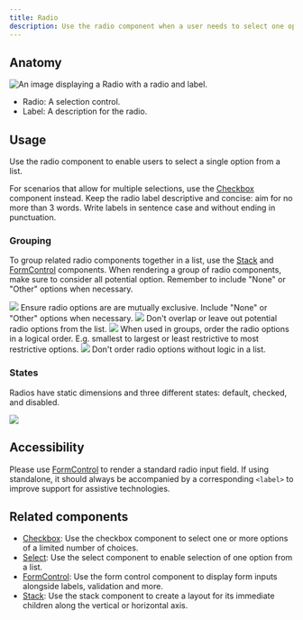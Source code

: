 ```yaml
---
title: Radio
description: Use the radio component when a user needs to select one option from a list.
---
```




## Anatomy

![An image displaying a Radio with a radio and label.](https://github.com/primer/brand/assets/131988618/d25dafb9-87f8-4b6a-a205-57a851d47b5e)

- Radio: A selection control.
- Label: A description for the radio. 

## Usage

Use the radio component to enable users to select a single option from a list.

For scenarios that allow for multiple selections, use the [Checkbox](/components/Checkbox) component instead. Keep the radio label descriptive and concise: aim for no more than 3 words. Write labels in sentence case and without ending in punctuation.

### Grouping
To group related radio components together in a list, use the [Stack](/components/Stack) and [FormControl](/components/FormControl) components. When rendering a group of radio components, make sure to consider all potential option. Remember to include "None" or "Other" options when necessary. 

<DoDontContainer>
  <Do>
    <img src="https://github.com/primer/brand/assets/131988618/151c50cb-c3ac-4790-901d-a5be38fad46e" />
    <Caption>
        Ensure radio options are are mutually exclusive. Include "None" or "Other" options when necessary. 
    </Caption>
  </Do>
  <Dont>
    <img src="https://github.com/primer/brand/assets/131988618/5d25cfee-bf8e-4b93-93da-5dd40f38f3be" />
    <Caption>
        Don't overlap or leave out potential radio options from the list.
    </Caption>
  </Dont>
</DoDontContainer>

<DoDontContainer>
  <Do>
    <img src="https://github.com/primer/brand/assets/131988618/433d5deb-0395-4d24-8f5d-513178d9e944" />
    <Caption>
        When used in groups, order the radio options in a logical order. E.g. smallest to largest or least restrictive to most restrictive options. 
    </Caption>
  </Do>
  <Dont>
    <img src="https://github.com/primer/brand/assets/131988618/1f4c4e50-ef1a-44f1-876c-54ca2036fddf" />
    <Caption>
        Don't order radio options without logic in a list. 
    </Caption>
  </Dont>
</DoDontContainer>

### States

Radios have static dimensions and three different states: default, checked, and disabled.

<img src="https://github.com/primer/brand/assets/131988618/94a893a6-0063-4204-a7ab-da7b5aaaa96b" />


## Accessibility 

Please use [FormControl](/components/FormControl) to render a standard radio input field. If using standalone, it should always be accompanied by a corresponding `<label>` to improve support for assistive technologies.

## Related components

- [Checkbox](/components/Checkbox): Use the checkbox component to select one or more options of a limited number of choices.
- [Select](/components/Select): Use the select component to enable selection of one option from a list.
- [FormControl](/components/FormControl): Use the form control component to display form inputs alongside labels, validation and more.
- [Stack](/components/Stack): Use the stack component to create a layout for its immediate children along the vertical or horizontal axis.
